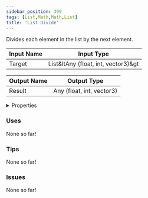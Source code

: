 ```yaml
---
sidebar_position: 399
tags: [List,Math,Math,List]
title: 'List Divide'
---
```


Divides each element in the list by the next element.



<DocusaurusSvg />

| Input Name | Input Type |
|-----------|-----------|
| Target | List&ltAny (float, int, vector3)&gt |

| Output Name | Output Type |
|-----------|-----------|
| Result | Any (float, int, vector3) |


<details>
  <summary>Properties</summary>
  <div>
    <div>
    <table>
      <thead>
        <tr>
          <th>Is beta required?</th>
          <th>No</th>
        </tr>
        <tr>
          <th>Is this chip a trolling risk?</th>
          <th>No</th>
        </tr>
        <tr>
          <th>Is this chip a role assignment risk?</th>
          <th>No</th>
        </tr>
        <tr>
          <th>Chip UUID</th>
          <th>7e5af908-533d-4d42-b3c9-0159e2b5fd55</th>
        </tr>
        <tr>
          <th>Room availability</th>
          <th>Available everywhere</th>
        </tr>
      </thead>
    </table>
    </div>
  </div>
</details>

### Uses

None so far!

### Tips

None so far!

### Issues

None so far!